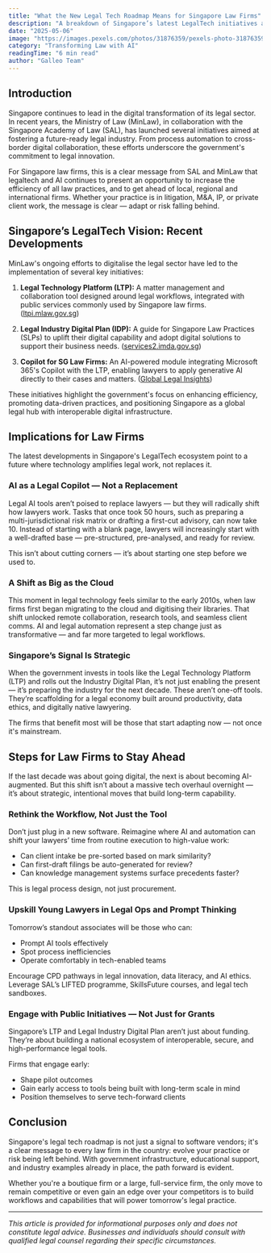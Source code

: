 ```yaml
---
title: "What the New Legal Tech Roadmap Means for Singapore Law Firms"
description: "A breakdown of Singapore’s latest LegalTech initiatives and what they mean for local law firms preparing for an AI-driven future."
date: "2025-05-06"
image: "https://images.pexels.com/photos/31876359/pexels-photo-31876359/free-photo-of-modern-skyscrapers-amidst-historic-singapore-buildings.jpeg?auto=compress&cs=tinysrgb&w=1260&h=750&dpr=1"
category: "Transforming Law with AI"
readingTime: "6 min read"
author: "Galleo Team"
---
```


## Introduction

Singapore continues to lead in the digital transformation of its legal sector. In recent years, the Ministry of Law (MinLaw), in collaboration with the Singapore Academy of Law (SAL), has launched several initiatives aimed at fostering a future-ready legal industry. From process automation to cross-border digital collaboration, these efforts underscore the government's commitment to legal innovation.

For Singapore law firms, this is a clear message from SAL and MinLaw that legaltech and AI continues to present an opportunity to increase the efficiency of all law practices, and to get ahead of local, regional and international firms. Whether your practice is in litigation, M&A, IP, or private client work, the message is clear — adapt or risk falling behind.

## Singapore’s LegalTech Vision: Recent Developments

MinLaw's ongoing efforts to digitalise the legal sector have led to the implementation of several key initiatives:

1. **Legal Technology Platform (LTP):** A matter management and collaboration tool designed around legal workflows, integrated with public services commonly used by Singapore law firms. ([ltpi.mlaw.gov.sg](https://ltpi.mlaw.gov.sg))

2. **Legal Industry Digital Plan (IDP):** A guide for Singapore Law Practices (SLPs) to uplift their digital capability and adopt digital solutions to support their business needs. ([services2.imda.gov.sg](https://services2.imda.gov.sg/ctoaas/legalindustrydigitalplan))

3. **Copilot for SG Law Firms:** An AI-powered module integrating Microsoft 365's Copilot with the LTP, enabling lawyers to apply generative AI directly to their cases and matters. ([Global Legal Insights](https://www.globallegalinsights.com/news/singapore-legal-sector-embraces-ai))

These initiatives highlight the government's focus on enhancing efficiency, promoting data-driven practices, and positioning Singapore as a global legal hub with interoperable digital infrastructure.

## Implications for Law Firms

The latest developments in Singapore's LegalTech ecosystem point to a future where technology amplifies legal work, not replaces it.

### AI as a Legal Copilot — Not a Replacement

Legal AI tools aren’t poised to replace lawyers — but they will radically shift how lawyers work. Tasks that once took 50 hours, such as preparing a multi-jurisdictional risk matrix or drafting a first-cut advisory, can now take 10. Instead of starting with a blank page, lawyers will increasingly start with a well-drafted base — pre-structured, pre-analysed, and ready for review.

This isn’t about cutting corners — it’s about starting one step before we used to.

### A Shift as Big as the Cloud

This moment in legal technology feels similar to the early 2010s, when law firms first began migrating to the cloud and digitising their libraries. That shift unlocked remote collaboration, research tools, and seamless client comms. AI and legal automation represent a step change just as transformative — and far more targeted to legal workflows.

### Singapore’s Signal Is Strategic

When the government invests in tools like the Legal Technology Platform (LTP) and rolls out the Industry Digital Plan, it’s not just enabling the present — it’s preparing the industry for the next decade. These aren’t one-off tools. They’re scaffolding for a legal economy built around productivity, data ethics, and digitally native lawyering.

The firms that benefit most will be those that start adapting now — not once it's mainstream.

## Steps for Law Firms to Stay Ahead

If the last decade was about going digital, the next is about becoming AI-augmented. But this shift isn’t about a massive tech overhaul overnight — it’s about strategic, intentional moves that build long-term capability.

### Rethink the Workflow, Not Just the Tool

Don’t just plug in a new software. Reimagine where AI and automation can shift your lawyers’ time from routine execution to high-value work:
- Can client intake be pre-sorted based on mark similarity?
- Can first-draft filings be auto-generated for review?
- Can knowledge management systems surface precedents faster?

This is legal process design, not just procurement.

### Upskill Young Lawyers in Legal Ops and Prompt Thinking

Tomorrow’s standout associates will be those who can:
- Prompt AI tools effectively
- Spot process inefficiencies
- Operate comfortably in tech-enabled teams

Encourage CPD pathways in legal innovation, data literacy, and AI ethics. Leverage SAL’s LIFTED programme, SkillsFuture courses, and legal tech sandboxes.

### Engage with Public Initiatives — Not Just for Grants

Singapore’s LTP and Legal Industry Digital Plan aren’t just about funding. They’re about building a national ecosystem of interoperable, secure, and high-performance legal tools.

Firms that engage early:
- Shape pilot outcomes
- Gain early access to tools being built with long-term scale in mind
- Position themselves to serve tech-forward clients

## Conclusion

Singapore's legal tech roadmap is not just a signal to software vendors; it's a clear message to every law firm in the country: evolve your practice or risk being left behind. With government infrastructure, educational support, and industry examples already in place, the path forward is evident.

Whether you're a boutique firm or a large, full-service firm, the only move to remain competitive or even gain an edge over your competitors is to build workflows and capabilities that will power tomorrow's legal practice.

---

*This article is provided for informational purposes only and does not constitute legal advice. Businesses and individuals should consult with qualified legal counsel regarding their specific circumstances.*
